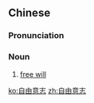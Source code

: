 ==Chinese==
{{zh-forms|type=22}}

===Pronunciation===
{{zh-pron
|m=zìyóu yìzhì
|cat=n
}}

===Noun===
{{zh-noun}}

# [[free will]]

[[ko:自由意志]]
[[zh:自由意志]]